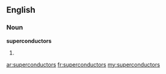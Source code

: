 ==English==

===Noun===
'''superconductors'''

# {{plural of|[[superconductor]]}}

[[ar:superconductors]]
[[fr:superconductors]]
[[my:superconductors]]